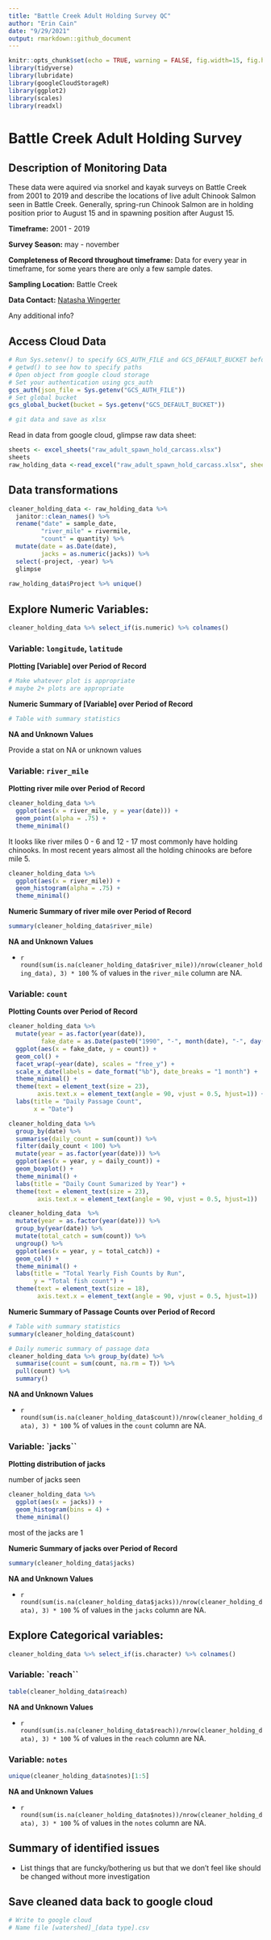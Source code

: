 ```yaml
---
title: "Battle Creek Adult Holding Survey QC"
author: "Erin Cain"
date: "9/29/2021"
output: rmarkdown::github_document
---
```


```r
knitr::opts_chunk$set(echo = TRUE, warning = FALSE, fig.width=15, fig.height=10)
library(tidyverse)
library(lubridate)
library(googleCloudStorageR)
library(ggplot2)
library(scales)
library(readxl)
```

# Battle Creek Adult Holding Survey 

## Description of Monitoring Data

These data were aquired via snorkel and kayak surveys on Battle Creek from 2001 to 2019 and describe the locations of live adult Chinook Salmon seen in Battle Creek. Generally, spring-run Chinook Salmon are in holding position prior to August 15 and in spawning position after August 15.  						


**Timeframe:** 2001 - 2019

**Survey Season:** may - november

**Completeness of Record throughout timeframe:** Data for every year in timeframe, for some years there are only a few sample dates. 

**Sampling Location:** Battle Creek 

**Data Contact:** [Natasha Wingerter](mailto:natasha_wingerter@fws.gov)

Any additional info?

## Access Cloud Data

```r
# Run Sys.setenv() to specify GCS_AUTH_FILE and GCS_DEFAULT_BUCKET before running 
# getwd() to see how to specify paths 
# Open object from google cloud storage
# Set your authentication using gcs_auth
gcs_auth(json_file = Sys.getenv("GCS_AUTH_FILE"))
# Set global bucket 
gcs_global_bucket(bucket = Sys.getenv("GCS_DEFAULT_BUCKET"))

# git data and save as xlsx

```

Read in data from google cloud, glimpse raw data sheet: 

```r
sheets <- excel_sheets("raw_adult_spawn_hold_carcass.xlsx")
sheets 
raw_holding_data <-read_excel("raw_adult_spawn_hold_carcass.xlsx", sheet = "Live Holding Spawning") %>% glimpse()
```

## Data transformations

```r
cleaner_holding_data <- raw_holding_data %>% 
  janitor::clean_names() %>%
  rename("date" = sample_date,
         "river_mile" = rivermile,
         "count" = quantity) %>%
  mutate(date = as.Date(date),
         jacks = as.numeric(jacks)) %>%
  select(-project, -year) %>%
  glimpse
  
raw_holding_data$Project %>% unique()
```

## Explore Numeric Variables: {.tabset}

```r
cleaner_holding_data %>% select_if(is.numeric) %>% colnames()
```

### Variable: `longitude`, `latitude`

**Plotting [Variable] over Period of Record**

```r
# Make whatever plot is appropriate 
# maybe 2+ plots are appropriate
```

**Numeric Summary of [Variable] over Period of Record**

```r
# Table with summary statistics
```

**NA and Unknown Values**

Provide a stat on NA or unknown values


### Variable: `river_mile`

**Plotting river mile over Period of Record**

```r
cleaner_holding_data %>% 
  ggplot(aes(x = river_mile, y = year(date))) +
  geom_point(alpha = .75) + 
  theme_minimal()
```

It looks like river miles 0 - 6 and 12 - 17 most commonly have holding chinooks. In most recent years almost all the holding chinooks are before mile 5. 

```r
cleaner_holding_data %>% 
  ggplot(aes(x = river_mile)) +
  geom_histogram(alpha = .75) + 
  theme_minimal()
```

**Numeric Summary of river mile over Period of Record**

```r
summary(cleaner_holding_data$river_mile)
```

**NA and Unknown Values**

* `r round(sum(is.na(cleaner_holding_data$river_mile))/nrow(cleaner_holding_data), 3) * 100` % of values in the `river_mile` column are NA.

### Variable: `count`

**Plotting  Counts over Period of Record**
```r
cleaner_holding_data %>% 
  mutate(year = as.factor(year(date)),
         fake_date = as.Date(paste0("1990", "-", month(date), "-", day(date)))) %>% 
  ggplot(aes(x = fake_date, y = count)) + 
  geom_col() + 
  facet_wrap(~year(date), scales = "free_y") + 
  scale_x_date(labels = date_format("%b"), date_breaks = "1 month") + 
  theme_minimal() + 
  theme(text = element_text(size = 23),
        axis.text.x = element_text(angle = 90, vjust = 0.5, hjust=1)) + 
  labs(title = "Daily Passage Count", 
       x = "Date")  

```


```r
cleaner_holding_data %>% 
  group_by(date) %>%
  summarise(daily_count = sum(count)) %>%
  filter(daily_count < 100) %>%
  mutate(year = as.factor(year(date))) %>% 
  ggplot(aes(x = year, y = daily_count)) + 
  geom_boxplot() + 
  theme_minimal() +
  labs(title = "Daily Count Sumarized by Year") + 
  theme(text = element_text(size = 23),
        axis.text.x = element_text(angle = 90, vjust = 0.5, hjust=1))  
```

```r
cleaner_holding_data  %>%
  mutate(year = as.factor(year(date))) %>%
  group_by(year(date)) %>%
  mutate(total_catch = sum(count)) %>%
  ungroup() %>%
  ggplot(aes(x = year, y = total_catch)) + 
  geom_col() + 
  theme_minimal() +
  labs(title = "Total Yearly Fish Counts by Run",
       y = "Total fish count") + 
  theme(text = element_text(size = 18),
        axis.text.x = element_text(angle = 90, vjust = 0.5, hjust=1)) 
```

**Numeric Summary of Passage Counts over Period of Record**

```r
# Table with summary statistics 
summary(cleaner_holding_data$count)

# Daily numeric summary of passage data
cleaner_holding_data %>% group_by(date) %>%
  summarise(count = sum(count, na.rm = T)) %>%
  pull(count) %>%
  summary()
```

**NA and Unknown Values**

* `r round(sum(is.na(cleaner_holding_data$count))/nrow(cleaner_holding_data), 3) * 100` % of values in the `count` column are NA. 

### Variable: `jacks``

**Plotting distribution of jacks**

number of jacks seen				


```r
cleaner_holding_data %>% 
  ggplot(aes(x = jacks)) +
  geom_histogram(bins = 4) +
  theme_minimal()
```

most of the jacks are 1

**Numeric Summary of jacks over Period of Record**

```r
summary(cleaner_holding_data$jacks)
```

**NA and Unknown Values**

* `r round(sum(is.na(cleaner_holding_data$jacks))/nrow(cleaner_holding_data), 3) * 100` % of values in the `jacks` column are NA. 

## Explore Categorical variables: {.tabset}


```r
cleaner_holding_data %>% select_if(is.character) %>% colnames()
```

### Variable: `reach``
```r
table(cleaner_holding_data$reach) 
```

**NA and Unknown Values**

* `r round(sum(is.na(cleaner_holding_data$reach))/nrow(cleaner_holding_data), 3) * 100` % of values in the `reach` column are NA. 

### Variable: `notes`
```r
unique(cleaner_holding_data$notes)[1:5]
```

**NA and Unknown Values**

* `r round(sum(is.na(cleaner_holding_data$notes))/nrow(cleaner_holding_data), 3) * 100` % of values in the `notes` column are NA. 

## Summary of identified issues

* List things that are funcky/bothering us but that we don't feel like should be changed without more investigation

## Save cleaned data back to google cloud 

```r
# Write to google cloud 
# Name file [watershed]_[data type].csv
```
